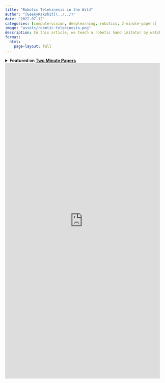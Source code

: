 ```yaml
---
title: "Robotic Telekinesis in the Wild"
author: "[GeekyRakshit](../../)"
date: "2022-07-12"
categories: [computervision, deeplearning, robotics, 2-minute-papers]
image: "assets/robotic-telekinesis.png"
description: In this article, we teach a robotic hand imitator by watching humans on Youtube to enable any operator in the wild with only a single uncalibrated color camera.
format: 
  html:
    page-layout: full
---
```


<details>
    <summary>
        <strong>
            Featured on <a href="https://www.youtube.com/@TwoMinutePapers">Two Minute Papers</a>
        </strong>
    </summary>
    <br>
    <iframe width="560" height="315" src="https://www.youtube.com/embed/fVrcBY0lOWw?si=hcJo5CaGlWHeyMpA" title="YouTube video player" frameborder="0" allow="accelerometer; autoplay; clipboard-write; encrypted-media; gyroscope; picture-in-picture; web-share" allowfullscreen></iframe>
</details>

<iframe src="https://wandb.ai/geekyrakshit/robotic-telekinesis/reports/Robotic-Telekinesis-in-the-Wild--VmlldzoyMjY1NDAw" style="border:none;height:1024px;width:100%"></iframe>